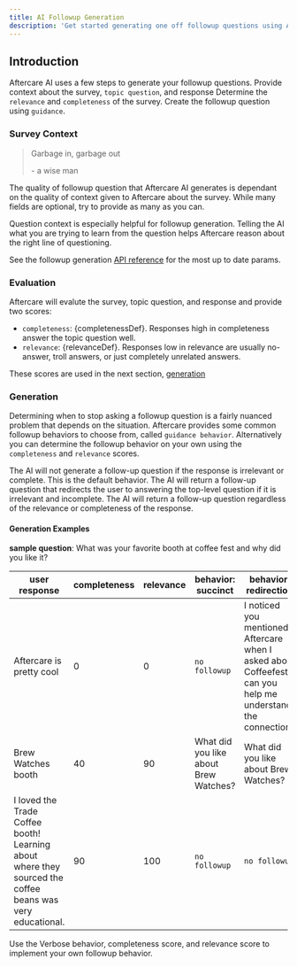 ```yaml
---
title: AI Followup Generation
description: 'Get started generating one off followup questions using AI'
---
```



## Introduction

Aftercare AI uses a few steps to generate your followup questions. 
<Steps>
  <Step title="Survey Context">
    Provide context about the survey, <Tooltip tip={topicQuestionDef}>`topic question`</Tooltip>, and response 
  </Step>
  <Step title="Evaluate">
    Determine the <Tooltip tip={relevanceDef}>`relevance`</Tooltip> and <Tooltip tip={completenessDef}>`completeness`</Tooltip> of the survey.
  </Step>
  <Step title="Generate">
    Create the followup question using <Tooltip tip={guidanceDef}>`guidance`</Tooltip>. 
  </Step>
</Steps>

### Survey Context

> Garbage in, garbage out
>
> \- a wise man

The quality of followup question that Aftercare AI generates is dependant on the quality of context given to Aftercare about the survey.
While many fields are optional, try to provide as many as you can. 


<Tip>Question context is especially helpful for followup generation. Telling the AI what you are trying to learn from the question helps Aftercare reason about the right line of questioning.</Tip>

See the followup generation [API reference](api-reference/endpoint/create) for the most up to date params. 

### Evaluation

Aftercare will evalute the survey, topic question, and response and provide two scores: 
- `completeness`: {completenessDef}. Responses high in completeness answer the topic question well. 
- `relevance`: {relevanceDef}. Responses low in relevance are usually no-answer, troll answers, or just completely unrelated answers.

These scores are used in the next section, [generation](/followups#generation)

### Generation

Determining when to stop asking a followup question is a fairly nuanced problem that depends on the situation. Aftercare provides some common followup behaviors to choose from, called `guidance behavior`. Alternatively you can determine the followup behavior on your own using the `completeness` and `relevance` scores. 

<CardGroup cols={3}>
  <Card title="Succinct (default)" icon="pencil">
    The AI will not generate a follow-up question if the response is irrelevant or complete. This is the default behavior.
  </Card>
  <Card title="Redirection" icon="person-walking-arrow-loop-left">
    The AI will return a follow-up question that redirects the user to answering the top-level question if it is irrelevant and incomplete.
  </Card>
  <Card title="Verbose" icon="comment-dots">
    The AI will return a follow-up question regardless of the relevance or completeness of the response.
  </Card>
</CardGroup>

#### Generation Examples

**sample question**: What was your favorite booth at coffee fest and why did you like it?

**user response**|**completeness**|**relevance**|**behavior: succinct**|**behavior: redirection**|**behavior: verbose**
-----|-----|-----|-----|-----|-----
Aftercare is pretty cool |0|0|`no followup`| I noticed you mentioned Aftercare when I asked about Coffeefest, can you help me understand the connection? | I noticed you mentioned Aftercare when I asked about Coffeefest, can you help me understand the connection? 
Brew Watches booth|40|90|What did you like about Brew Watches? |What did you like about Brew Watches?|What did you like about Brew Watches?
I loved the Trade Coffee booth! Learning about where they sourced the coffee beans was very educational. |90|100|`no followup`|`no followup`|What specifically did you learn about coffee sourcing at the Trade Coffee booth?

<Tip>Use the Verbose behavior, completeness score, and relevance score to implement your own followup behavior.</Tip>

